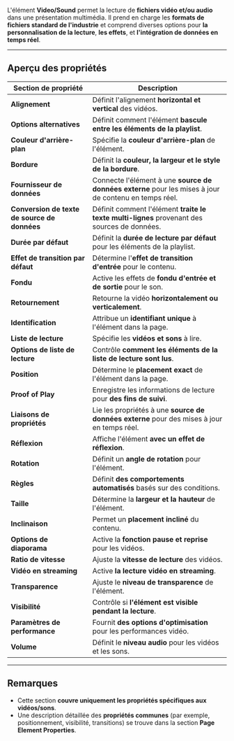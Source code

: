 L'élément **Video/Sound** permet la lecture de **fichiers vidéo et/ou audio** dans une présentation multimédia. Il prend en charge les **formats de fichiers standard de l'industrie** et comprend diverses options pour **la personnalisation de la lecture**, **les effets**, et **l'intégration de données en temps réel**.

***

## **Aperçu des propriétés**

| **Section de propriété**                     | **Description**                                                                                        |
| -------------------------------------------- | ------------------------------------------------------------------------------------------------------ |
| **Alignement**                               | Définit l'alignement **horizontal et vertical** des vidéos.                                            |
| **Options alternatives**                     | Définit comment l'élément **bascule entre les éléments de la playlist**.                               |
| **Couleur d'arrière-plan**                   | Spécifie la **couleur d'arrière-plan** de l'élément.                                                   |
| **Bordure**                                  | Définit la **couleur, la largeur et le style de la bordure**.                                          |
| **Fournisseur de données**                   | Connecte l'élément à une **source de données externe** pour les mises à jour de contenu en temps réel. |
| **Conversion de texte de source de données** | Définit comment l'élément **traite le texte multi-lignes** provenant des sources de données.           |
| **Durée par défaut**                         | Définit la **durée de lecture par défaut** pour les éléments de la playlist.                           |
| **Effet de transition par défaut**           | Détermine l'**effet de transition d'entrée** pour le contenu.                                          |
| **Fondu**                                    | Active les effets de **fondu d'entrée et de sortie** pour le son.                                      |
| **Retournement**                             | Retourne la vidéo **horizontalement ou verticalement**.                                                |
| **Identification**                           | Attribue un **identifiant unique** à l'élément dans la page.                                           |
| **Liste de lecture**                         | Spécifie les **vidéos et sons** à lire.                                                                |
| **Options de liste de lecture**              | Contrôle **comment les éléments de la liste de lecture sont lus**.                                     |
| **Position**                                 | Détermine le **placement exact** de l'élément dans la page.                                            |
| **Proof of Play**                            | Enregistre les informations de lecture pour **des fins de suivi**.                                     |
| **Liaisons de propriétés**                   | Lie les propriétés à une **source de données externe** pour des mises à jour en temps réel.            |
| **Réflexion**                                | Affiche l'élément **avec un effet de réflexion**.                                                      |
| **Rotation**                                 | Définit un **angle de rotation** pour l'élément.                                                       |
| **Règles**                                   | Définit **des comportements automatisés** basés sur des conditions.                                    |
| **Taille**                                   | Détermine la **largeur et la hauteur** de l'élément.                                                   |
| **Inclinaison**                              | Permet un **placement incliné** du contenu.                                                            |
| **Options de diaporama**                     | Active la **fonction pause et reprise** pour les vidéos.                                               |
| **Ratio de vitesse**                         | Ajuste la **vitesse de lecture** des vidéos.                                                           |
| **Vidéo en streaming**                       | Active **la lecture vidéo en streaming**.                                                              |
| **Transparence**                             | Ajuste le **niveau de transparence** de l'élément.                                                     |
| **Visibilité**                               | Contrôle si **l'élément est visible pendant la lecture**.                                              |
| **Paramètres de performance**                | Fournit **des options d'optimisation** pour les performances vidéo.                                    |
| **Volume**                                   | Définit le **niveau audio** pour les vidéos et les sons.                                               |

***

## **Remarques**

* Cette section **couvre uniquement les propriétés spécifiques aux vidéos/sons**.
* Une description détaillée des **propriétés communes** (par exemple, positionnement, visibilité, transitions) se trouve dans la section **Page Element Properties**.
